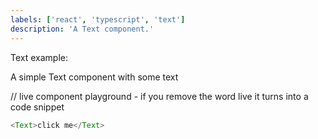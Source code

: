 ```yaml
---
labels: ['react', 'typescript', 'text']
description: 'A Text component.'
---
```



Text example:

A simple Text component with some text

// live component playground - if you remove the word live it turns into a code snippet
```js live
<Text>click me</Text>
```
